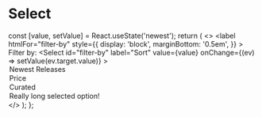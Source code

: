 
<Meta title="Select" component={Select} />

# Select

  const [value, setValue] = React.useState('newest');
  return (
    <>
      <label
        htmlFor="filter-by"
        style={{
          display: 'block',
          marginBottom: '0.5em',
        }}
      >
        Filter by:
      </label>
      <Select
        id="filter-by"
        label="Sort"
        value={value}
        onChange={(ev) => setValue(ev.target.value)}
      >
        <option value="newest">Newest Releases</option>
        <option value="price">Price</option>
        <option value="curated">Curated</option>
        <option value="Really long selected option!">Really long selected option!</option>
      </Select>
    </>
  );
};

<Story name="Default">
  <ManagedSelect />
</Story>
